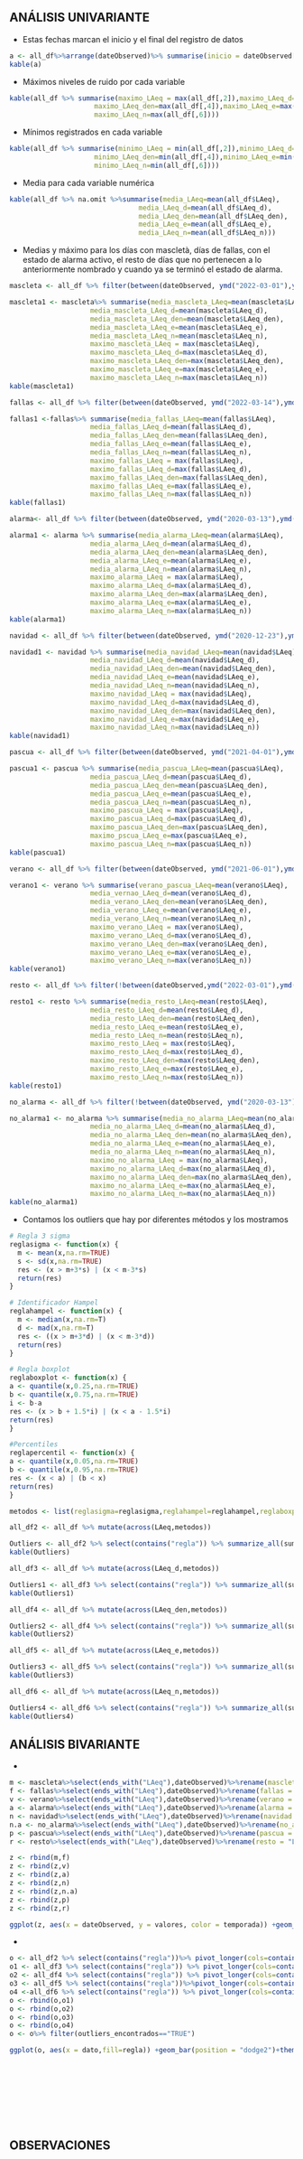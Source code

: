 ## ANÁLISIS UNIVARIANTE

+ Estas fechas marcan el inicio y el final del registro de datos
```r
a <- all_df%>%arrange(dateObserved)%>% summarise(inicio = dateObserved[1],final=dateObserved[dim(all_df)[1]])
kable(a)
```
+ Máximos niveles de ruido por cada variable
```r
kable(all_df %>% summarise(maximo_LAeq = max(all_df[,2]),maximo_LAeq_d=max(all_df[,3]),
                     maximo_LAeq_den=max(all_df[,4]),maximo_LAeq_e=max(all_df[,5]),
                     maximo_LAeq_n=max(all_df[,6])))

```
+ Mínimos registrados en cada variable
```r
kable(all_df %>% summarise(minimo_LAeq = min(all_df[,2]),minimo_LAeq_d=min(all_df[,3]),
                     minimo_LAeq_den=min(all_df[,4]),minimo_LAeq_e=min(all_df[,5]),
                     minimo_LAeq_n=min(all_df[,6])))
```


+ Media para cada variable numérica
```r
kable(all_df %>% na.omit %>%summarise(media_LAeq=mean(all_df$LAeq),
                                media_LAeq_d=mean(all_df$LAeq_d),
                                media_LAeq_den=mean(all_df$LAeq_den),
                                media_LAeq_e=mean(all_df$LAeq_e),
                                media_LAeq_n=mean(all_df$LAeq_n)))
```
+ Medias y máximo para los días con mascletà, días de fallas, con el estado de alarma activo, el resto de días que no pertenecen a lo anteriormente nombrado y cuando ya se terminó el estado de alarma.
```r
mascleta <- all_df %>% filter(between(dateObserved, ymd("2022-03-01"),ymd("2022-03-13"))|between(dateObserved, ymd("2021-09-01"),ymd("2021-09-05")))

mascleta1 <- mascleta%>% summarise(media_mascleta_LAeq=mean(mascleta$LAeq),
                    media_mascleta_LAeq_d=mean(mascleta$LAeq_d),
                    media_mascleta_LAeq_den=mean(mascleta$LAeq_den),
                    media_mascleta_LAeq_e=mean(mascleta$LAeq_e),
                    media_mascleta_LAeq_n=mean(mascleta$LAeq_n),
                    maximo_mascleta_LAeq = max(mascleta$LAeq),
                    maximo_mascleta_LAeq_d=max(mascleta$LAeq_d),
                    maximo_mascleta_LAeq_den=max(mascleta$LAeq_den),
                    maximo_mascleta_LAeq_e=max(mascleta$LAeq_e),
                    maximo_mascleta_LAeq_n=max(mascleta$LAeq_n))
kable(mascleta1)
```


```r
fallas <- all_df %>% filter(between(dateObserved, ymd("2022-03-14"),ymd("2022-03-19"))|between(dateObserved, ymd("2021-09-01"),ymd("2021-09-05")))

fallas1 <-fallas%>% summarise(media_fallas_LAeq=mean(fallas$LAeq),
                    media_fallas_LAeq_d=mean(fallas$LAeq_d),
                    media_fallas_LAeq_den=mean(fallas$LAeq_den),
                    media_fallas_LAeq_e=mean(fallas$LAeq_e),
                    media_fallas_LAeq_n=mean(fallas$LAeq_n),
                    maximo_fallas_LAeq = max(fallas$LAeq),
                    maximo_fallas_LAeq_d=max(fallas$LAeq_d),
                    maximo_fallas_LAeq_den=max(fallas$LAeq_den),
                    maximo_fallas_LAeq_e=max(fallas$LAeq_e),
                    maximo_fallas_LAeq_n=max(fallas$LAeq_n))
kable(fallas1)
```


```r
alarma<- all_df %>% filter(between(dateObserved, ymd("2020-03-13"),ymd("2020-11-08")))

alarma1 <- alarma %>% summarise(media_alarma_LAeq=mean(alarma$LAeq),
                    media_alarma_LAeq_d=mean(alarma$LAeq_d),
                    media_alarma_LAeq_den=mean(alarma$LAeq_den),
                    media_alarma_LAeq_e=mean(alarma$LAeq_e),
                    media_alarma_LAeq_n=mean(alarma$LAeq_n),
                    maximo_alarma_LAeq = max(alarma$LAeq),
                    maximo_alarma_LAeq_d=max(alarma$LAeq_d),
                    maximo_alarma_LAeq_den=max(alarma$LAeq_den),
                    maximo_alarma_LAeq_e=max(alarma$LAeq_e),
                    maximo_alarma_LAeq_n=max(alarma$LAeq_n))
kable(alarma1)
```


```r
navidad <- all_df %>% filter(between(dateObserved, ymd("2020-12-23"),ymd("2021-01-06"))|between(dateObserved, ymd("2021-12-23"),ymd("2022-01-06")))

navidad1 <- navidad %>% summarise(media_navidad_LAeq=mean(navidad$LAeq),
                    media_navidad_LAeq_d=mean(navidad$LAeq_d),
                    media_navidad_LAeq_den=mean(navidad$LAeq_den),
                    media_navidad_LAeq_e=mean(navidad$LAeq_e),
                    media_navidad_LAeq_n=mean(navidad$LAeq_n),
                    maximo_navidad_LAeq = max(navidad$LAeq),
                    maximo_navidad_LAeq_d=max(navidad$LAeq_d),
                    maximo_navidad_LAeq_den=max(navidad$LAeq_den),
                    maximo_navidad_LAeq_e=max(navidad$LAeq_e),
                    maximo_navidad_LAeq_n=max(navidad$LAeq_n))
kable(navidad1)
```


```r
pascua <- all_df %>% filter(between(dateObserved, ymd("2021-04-01"),ymd("2021-04-12"))|between(dateObserved, ymd("2022-04-14"),ymd("2022-04-24")))

pascua1 <- pascua %>% summarise(media_pascua_LAeq=mean(pascua$LAeq),
                    media_pascua_LAeq_d=mean(pascua$LAeq_d),
                    media_pascua_LAeq_den=mean(pascua$LAeq_den),
                    media_pascua_LAeq_e=mean(pascua$LAeq_e),
                    media_pascua_LAeq_n=mean(pascua$LAeq_n),
                    maximo_pascua_LAeq = max(pascua$LAeq),
                    maximo_pascua_LAeq_d=max(pascua$LAeq_d),
                    maximo_pascua_LAeq_den=max(pascua$LAeq_den),
                    maximo_pscua_LAeq_e=max(pascua$LAeq_e),
                    maximo_pascua_LAeq_n=max(pascua$LAeq_n))
kable(pascua1)
```


```r
verano <- all_df %>% filter(between(dateObserved, ymd("2021-06-01"),ymd("2021-09-01")))

verano1 <- verano %>% summarise(verano_pascua_LAeq=mean(verano$LAeq),
                    media_vernao_LAeq_d=mean(verano$LAeq_d),
                    media_verano_LAeq_den=mean(verano$LAeq_den),
                    media_verano_LAeq_e=mean(verano$LAeq_e),
                    media_verano_LAeq_n=mean(verano$LAeq_n),
                    maximo_verano_LAeq = max(verano$LAeq),
                    maximo_verano_LAeq_d=max(verano$LAeq_d),
                    maximo_verano_LAeq_den=max(verano$LAeq_den),
                    maximo_verano_LAeq_e=max(verano$LAeq_e),
                    maximo_verano_LAeq_n=max(verano$LAeq_n))
kable(verano1)
```


```r
resto <- all_df %>% filter(!between(dateObserved,ymd("2022-03-01"),ymd("2022-03-19"))&!between(dateObserved,ymd("2021-09-01"),ymd("2021-09-05"))&!between(dateObserved, ymd("2020-03-13"),ymd("2020-11-08"))&!(between(dateObserved, ymd("2020-12-23"),ymd("2021-01-06"))&!between(dateObserved, ymd("2021-12-23"),ymd("2022-01-06"))&!(between(dateObserved, ymd("2021-04-01"),ymd("2021-04-12"))&!between(dateObserved, ymd("2022-04-14"),ymd("2022-04-24"))&!between(dateObserved, ymd("2021-06-01"),ymd("2021-09-01")))))

resto1 <- resto %>% summarise(media_resto_LAeq=mean(resto$LAeq),
                    media_resto_LAeq_d=mean(resto$LAeq_d),
                    media_resto_LAeq_den=mean(resto$LAeq_den),
                    media_resto_LAeq_e=mean(resto$LAeq_e),
                    media_resto_LAeq_n=mean(resto$LAeq_n),
                    maximo_resto_LAeq = max(resto$LAeq),
                    maximo_resto_LAeq_d=max(resto$LAeq_d),
                    maximo_resto_LAeq_den=max(resto$LAeq_den),
                    maximo_resto_LAeq_e=max(resto$LAeq_e),
                    maximo_resto_LAeq_n=max(resto$LAeq_n))
kable(resto1)
```


```r
no_alarma <- all_df %>% filter(!between(dateObserved, ymd("2020-03-13"),ymd("2020-11-08")))

no_alarma1 <- no_alarma %>% summarise(media_no_alarma_LAeq=mean(no_alarma$LAeq),
                    media_no_alarma_LAeq_d=mean(no_alarma$LAeq_d),
                    media_no_alarma_LAeq_den=mean(no_alarma$LAeq_den),
                    media_no_alarma_LAeq_e=mean(no_alarma$LAeq_e),
                    media_no_alarma_LAeq_n=mean(no_alarma$LAeq_n),
                    maximo_no_alarma_LAeq = max(no_alarma$LAeq),
                    maximo_no_alarma_LAeq_d=max(no_alarma$LAeq_d),
                    maximo_no_alarma_LAeq_den=max(no_alarma$LAeq_den),
                    maximo_no_alarma_LAeq_e=max(no_alarma$LAeq_e),
                    maximo_no_alarma_LAeq_n=max(no_alarma$LAeq_n))
kable(no_alarma1)
```

+ Contamos los outliers que hay por diferentes métodos y los mostramos
```r
# Regla 3 sigma
reglasigma <- function(x) {
  m <- mean(x,na.rm=TRUE)
  s <- sd(x,na.rm=TRUE)
  res <- (x > m+3*s) | (x < m-3*s)
  return(res)
}

# Identificador Hampel
reglahampel <- function(x) { 
  m <- median(x,na.rm=T)
  d <- mad(x,na.rm=T)
  res <- ((x > m+3*d) | (x < m-3*d))
  return(res)
}

# Regla boxplot
reglaboxplot <- function(x) {
a <- quantile(x,0.25,na.rm=TRUE)
b <- quantile(x,0.75,na.rm=TRUE)
i <- b-a
res <- (x > b + 1.5*i) | (x < a - 1.5*i)
return(res)
}

#Percentiles
reglapercentil <- function(x) {
a <- quantile(x,0.05,na.rm=TRUE)
b <- quantile(x,0.95,na.rm=TRUE)
res <- (x < a) | (b < x)
return(res)
}
```


```r
metodos <- list(reglasigma=reglasigma,reglahampel=reglahampel,reglaboxplot=reglaboxplot,reglapercentil=reglapercentil)

all_df2 <- all_df %>% mutate(across(LAeq,metodos))

Outliers <- all_df2 %>% select(contains("regla")) %>% summarize_all(sum,na.rm=T)
kable(Outliers)

all_df3 <- all_df %>% mutate(across(LAeq_d,metodos))

Outliers1 <- all_df3 %>% select(contains("regla")) %>% summarize_all(sum,na.rm=T)
kable(Outliers1)

all_df4 <- all_df %>% mutate(across(LAeq_den,metodos))

Outliers2 <- all_df4 %>% select(contains("regla")) %>% summarize_all(sum,na.rm=T)
kable(Outliers2)

all_df5 <- all_df %>% mutate(across(LAeq_e,metodos))

Outliers3 <- all_df5 %>% select(contains("regla")) %>% summarize_all(sum,na.rm=T)
kable(Outliers3)

all_df6 <- all_df %>% mutate(across(LAeq_n,metodos))

Outliers4 <- all_df6 %>% select(contains("regla")) %>% summarize_all(sum,na.rm=T)
kable(Outliers4)
```

## ANÁLISIS BIVARIANTE

+
```r
m <- mascleta%>%select(ends_with("LAeq"),dateObserved)%>%rename(mascleta = "LAeq")%>% pivot_longer(cols="mascleta",names_to= "temporada",values_to = "valores")
f <- fallas%>%select(ends_with("LAeq"),dateObserved)%>%rename(fallas = "LAeq")%>%pivot_longer(cols="fallas",names_to= "temporada",values_to = "valores")
v <- verano%>%select(ends_with("LAeq"),dateObserved)%>%rename(verano = "LAeq")%>%pivot_longer(cols="verano",names_to= "temporada",values_to = "valores")
a <- alarma%>%select(ends_with("LAeq"),dateObserved)%>%rename(alarma = "LAeq")%>%pivot_longer(cols="alarma",names_to= "temporada",values_to = "valores")
n <- navidad%>%select(ends_with("LAeq"),dateObserved)%>%rename(navidad = "LAeq") %>%pivot_longer(cols="navidad",names_to= "temporada",values_to = "valores")
n.a <- no_alarma%>%select(ends_with("LAeq"),dateObserved)%>%rename(no_alarma = "LAeq")%>%pivot_longer(cols="no_alarma",names_to= "temporada",values_to = "valores")
p <- pascua%>%select(ends_with("LAeq"),dateObserved)%>%rename(pascua = "LAeq")%>%pivot_longer(cols="pascua",names_to= "temporada",values_to = "valores")
r <- resto%>%select(ends_with("LAeq"),dateObserved)%>%rename(resto = "LAeq")%>%pivot_longer(cols="resto",names_to= "temporada",values_to = "valores")

z <- rbind(m,f)
z <- rbind(z,v)
z <- rbind(z,a)
z <- rbind(z,n)
z <- rbind(z,n.a)
z <- rbind(z,p)
z <- rbind(z,r)
```


```r
ggplot(z, aes(x = dateObserved, y = valores, color = temporada)) +geom_line()+geom_hline(size=1.5,yintercept = 65) +guides(color = guide_legend(title = "Temporada"))+scale_color_manual(values = c("firebrick1","dodgerblue1",                     "gold","seagreen","pink","coral1","mediumorchid","cyan3"))+labs(title = "Gráfico de decibelios por día",x= "Fecha",y="dB")+theme(plot.title = element_text(hjust = 0.5))+theme(axis.text.x=element_text(angle=90))
```

+
```r
o <- all_df2 %>% select(contains("regla"))%>% pivot_longer(cols=contains("regla"),names_to= "regla",values_to = "outliers_encontrados")%>%separate(regla,sep="_regla",into=c("dato","regla"))
o1 <- all_df3 %>% select(contains("regla")) %>% pivot_longer(cols=contains("regla"),names_to= "regla",values_to = "outliers_encontrados")%>%separate(regla,sep="_regla",into=c("dato","regla"))
o2 <- all_df4 %>% select(contains("regla")) %>% pivot_longer(cols=contains("regla"),names_to= "regla",values_to = "outliers_encontrados")%>%separate(regla,sep="_regla",into=c("dato","regla"))
o3 <- all_df5 %>% select(contains("regla"))%>%pivot_longer(cols=contains("regla"),names_to= "regla",values_to = "outliers_encontrados")%>%separate(regla,sep="_regla",into=c("dato","regla"))
o4 <-all_df6 %>% select(contains("regla")) %>% pivot_longer(cols=contains("regla"),names_to= "regla",values_to = "outliers_encontrados")%>%separate(regla,sep="_regla",into=c("dato","regla"))
o <- rbind(o,o1)
o <- rbind(o,o2)
o <- rbind(o,o3)
o <- rbind(o,o4)
o <- o%>% filter(outliers_encontrados=="TRUE")
```


```r
ggplot(o, aes(x = dato,fill=regla)) +geom_bar(position = "dodge2")+theme(axis.text.x=element_text(angle=90))+ labs(title = "Outliers encontrados aplicando cada regla",x="",y="dB ",caption = "LAeq= nivel sonoro continuo equivalente

                                                                                                                   LAeq_d = desde las 07h hasta las 19h
                                                                                                                   
                                                                                                                   LAeq_den = molestia vinculada al nivel de ruido
                                                                                                                   
                                                                                                                   LAeq_e = desde las 19h hasta las 23h
                                                                                                                   
                                                                                                                   LAeq_n= desde las 23h hasta las 07h") 

```

## OBSERVACIONES

